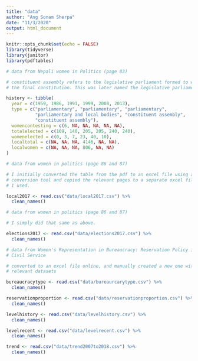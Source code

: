 ```yaml
---
title: "data"
author: "Ang Sonam Sherpa"
date: "11/3/2020"
output: html_document
---
```


```r
knitr::opts_chunk$set(echo = FALSE)
library(tidyverse)
library(janitor)
library(pdftables)
```

```r
# data from Nepali women in Politics (page 83)

# constituent assembly refers to the legislative parliament formed to write
# the final constitution. This was later named the legislative parliament.

history <- tibble(
  year = c(1959, 1986, 1991, 1999, 2008, 2013),
  type = c("parliamentary", "parliamentary", "parliamentary",
           "parliamentary and local bodies", "constituent assembly",
           "constituent assembly"),
  womencontesting = c(6, NA, NA, NA, NA, NA),
  totalelected = c(109, 140, 205, 205, 240, 240),
  womenelected = c(0, 3, 7, 23, 40, 10),
  localtotal = c(NA, NA, NA, 4146, NA, NA),
  localwomen = c(NA, NA, NA, 806, NA, NA)
)

```


```r
# data from women in politics (page 86 and 87)

# I initially converted the table from the pdf to an excel file using an online
# conversion tool and copied the relevant pages to a separate excel file, that
# I used.

local2017 <- read.csv("data/local2017.csv") %>%
  clean_names()

```


```r

# data from women in politics (page 86 and 87)

# I simply did that same as above.

elections2017 <- read.csv("data/elections2017.csv") %>%
  clean_names()

```



```r

# data from Women's Representation in Bureaucracy: Reservation Policy in Nepali
# Civil Service

# converted to an excel file online, and manually created a new one with the
# relevant datasets

bureaucracytype <- read.csv("data/bureaurcarytype.csv") %>%
  clean_names()

reservationproportion <- read.csv("data/reservationproportion.csv") %>%
  clean_names()

levelhistory <- read.csv("data/levelhistory.csv") %>%
  clean_names()

levelrecent <- read.csv("data/levelrecent.csv") %>%
  clean_names()

trend <- read.csv("data/trend2007to2018.csv") %>%
  clean_names()

```


